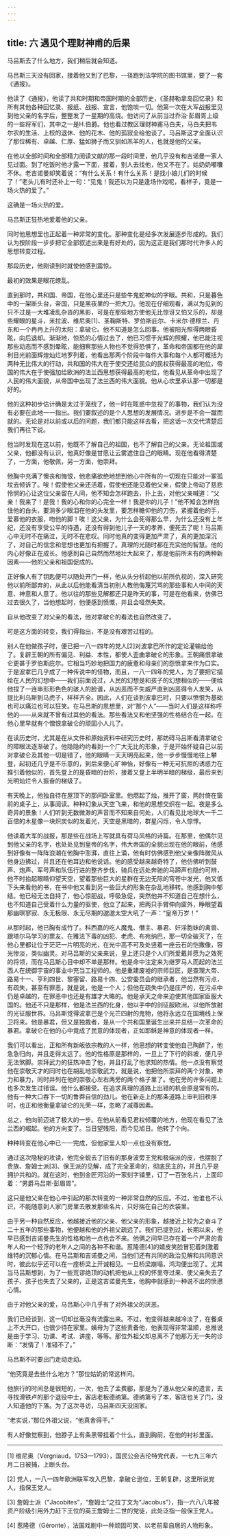 ```yaml
---
---
---
```

title: 六 遇见个理财神甫的后果
---




马吕斯去了什么地方，我们稍后就会知道。

马吕斯三天没有回家，接着他又到了巴黎，一径跑到法学院的图书馆里，要了一套《通报》。

他读了《通报》，他读了共和时期和帝国时期的全部历史，《圣赫勒拿岛回忆录》和所有其他各种回忆录、报纸、战报、宣言，他饱啖一切。他第一次在大军战报里见到他父亲的名字后，整整发了一星期的高烧。他访问了从前当过乔治·彭眉胥上级的一些将军们，其中之一是H.伯爵。他也看过教区理财神甫马白夫，马白夫把韦尔农的生活、上校的退休、他的花木、他的孤寂全给他谈了。马吕斯这才全面认识了那位稀有、卓越、仁厚、猛如狮子而又驯如羔羊的人，也就是他的父亲。

在他以全部时间和全部精力阅读文献的那一段时间里，他几乎没有和吉诺曼一家人见过面。到了吃饭时他才露一下面，接着，别人去找他，他又不在了。姑奶奶嘟囔不休。老吉诺曼却笑着说：“有什么关系！有什么关系！是找小娘儿们的时候了！”老头儿有时还补上一句：“见鬼！我还以为只是逢场作戏呢，看样子，竟是一场火热的爱了。”

这确是一场火热的爱。

马吕斯正狂热地爱着他的父亲。

同时他思想里也正起着一种非常的变化。那种变化是经多次发展逐步形成的。我们认为按阶段一步步把它全部叙述出来是有好处的，因为这正是我们那时代许多人的思想转变过程。

那段历史，他刚读到时就使他感到震惊。

最初的效果是眼花缭乱。

直到那时，共和国、帝国，在他心里还只是些牛鬼蛇神似的字眼。共和，只是暮色中的一架断头台，帝国，只是黑夜里的一把大刀。他现在仔细观看，满以为见到的只不过是一大堆凌乱杂沓的黑影，可是在那些地方使他无比惊讶又怕又乐的，却是些耀眼的星斗，米拉波、维尼奥[1]、圣鞠斯特、罗伯斯庇尔、卡米尔·德穆兰、丹东和一个冉冉上升的太阳：拿破仑。他不知道是怎么回事。他被阳光照得两眼昏眩，向后退却。渐渐地，惊恐的心情过去了，他已习惯于光辉的照耀，他已能注视那些动态而不感到晕眩，能细察那些人物也不觉得恐惧了，革命和帝国都在他的犀利目光前面辉煌灿烂地罗列着，他看出那两个阶段中每件大事和每个人都可概括为两种无比伟大的行动，共和国的伟大在于使交还给民众的民权获得最高的地位，帝国的伟大在于使强加给欧洲的法兰西思想获得最高的地位，他看见从革命中出现了人民的伟大面貌，从帝国中出现了法兰西的伟大面貌。他从心坎里承认那一切都是好的。

他的这种初步估计确是太过于笼统了，他一时在眩惑中忽视了的事物，我们认为没有必要在此地一一指出。我们要叙述的是个人思想的发展情况。进步是不会一蹴而就的。无论是对以前或以后的问题，我们都只能这样去看，把这话一次交代清楚后我们再往下说。

他当时发现在这以前，他既不了解自己的祖国，也不了解自己的父亲。无论祖国或父亲，他都没有认识，他真好像是甘愿让云雾遮住自己的眼睛。现在他看得清楚了，一方面，他敬佩，另一方面，他崇拜。

他胸中充满了懊丧和悔恨，他悲痛欲绝地想到他心中所有的一切现在只能对一冢孤坟去倾诉了。唉！假使他父亲还活着，假使他还能见着他父亲，假使上帝动了慈悲怜悯的心让这位父亲留在人间，他不知会怎样跑去，扑上去，对他父亲喊道：“父亲！我来了！是我！我的心和你的心完全一样！我是你的儿子！”他不知会怎样抱住他的白头，要淌多少眼泪在他的头发里，要怎样瞻仰他的刀伤，紧握着他的手，爱慕他的衣服，吻他的脚！唉！这父亲，为什么会死得那么早，为什么还没有上年纪，还没有享受公平的待遇，还没有得到他儿子一天的孝养，便死去了呢！马吕斯心中无时不在痛泣，无时不在悲叹。同时他真的变得更加严肃了，真的更加深沉了，对自己的信念和思想也更加有把握了。真理的光随时都在充实他的智慧。他的内心好像正在成长。他感到自己自然而然地壮大起来了，那是他前所未有的两种新因素——他的父亲和祖国促成的。

正好像人有了钥匙便可以随处开门一样，他从头分析起他以前所仇视的，深入研究他以前所鄙弃的，从此以后他能看清当初别人教他侮蔑咒骂的那些事和人中间的天意、神意和人意了。他以往的那些见解都还只是昨天的事，可是在他看来，仿佛已过去很久了，当他想起时，他便感到愤慨，并且会哑然失笑。

自从他改变了对父亲的看法，他对拿破仑的看法也自然改变了。

可是这方面的转变，我们得指出，不是没有艰苦过程的。

别人在他做孩子时，便已把一八一四年的党人[2]对波拿巴所作的定论灌输给他了。复辟王朝的所有偏见、利益、本性，都使人歪曲拿破仑的形象。王朝痛恨拿破仑更甚于罗伯斯庇尔。它相当巧妙地把国力的疲惫和母亲们的怨愤拿来作为口实。于是波拿巴几乎成了一种传说中的怪物，而且，一八一四年的党人，为了要把它描绘在人民的幻想中——我们前面说过，人民的幻想是和孩子的幻想相似的——便给他捏了一连串形形色色的骇人的脸谱，从凶恶而不失威严直到凶恶得令人发笑，从提比利乌斯到马虎子，样样齐全。因此，人们在谈到波拿巴时，只要以愤恨为基础也可以痛泣也可以狂笑。在马吕斯的思想里，对“那个人”——当时人们是这样称呼他的——从来就不曾有过其他的看法。那些看法又和他坚强的性格结合在一起。在他心里早就有个憎恨拿破仑的顽固小人儿了。

在读历史时，尤其是在从文件和原始资料中研究历史时，那妨碍马吕斯看清拿破仑的障眼法逐渐破了。他隐隐约约看到一个广大无比的形象，于是开始怀疑自己以前对拿破仑及其他一切是错了，他的眼睛一天天明亮起来，他一步步慢慢地往上攀登，起初还几乎是不乐意的，到后来便心旷神怡，好像有一种无可抗拒的诱惑力在推引着他似的，首先登上的是昏暗的台阶，接着又登上半明半暗的梯级，最后来到光明灿烂令人振奋的梯级了。

有天晚上，他独自待在屋顶下的那间卧室里。他燃起了烛，推开了窗，两肘倚在窗前的桌子上，从事阅读。种种幻象从天空飞来，和他的思想交织在一起。夜是多么奇异的景象！人们听到无数微渺的声音而不知来自何处，人们看见比地球大一千二百倍的木星像一块炽炭似的发着光，天空是黑暗的，群星闪烁，令人惊悸。

他读着大军的战报，那是些在战场上写就具有荷马风格的诗篇。在那里，他偶尔见到他父亲的名字，也处处见到皇帝的名字，伟大帝国的全貌出现在他的眼前，他感到好像有一阵阵浪潮在他胸中澎湃，直往上涌，他有时仿佛感到他父亲像阵微风从他身边拂过，并且还在他耳边和他说话。他的感受越来越奇特了，他仿佛听到鼓声、炮声、军号声和队伍行进的整齐步伐，骑兵在远处奔驰的马蹄声也隐约可辨，他不时抬起眼睛仰望天空，望着那些巨大的星群在无边无际的穹苍中发光，他又低下头来看他的书，在书中他又看到另一些巨大的形象在杂乱地移转。他感到胸中郁结。他已经无法自持了，他心惊胆战，呼吸急促，突然他并不知道自己在想什么，也不知道自己受着什么力量的驱使，他立了起来，把两只手臂伸向窗外，睁眼望着那幽暝寥寂、永无极限、永无尽期的邈邈太空大吼了一声：“皇帝万岁！”

从那时起，他已胸有成竹了。科西嘉的吃人魔鬼、僭主、暴君、奸淫胞妹的禽兽、跟塔尔马学习的票友、在雅法下毒的凶犯、老虎、布宛纳巴，那一切全破灭了，在他心里都让位于茫茫一片明亮的光，在光中高不可及处竖着一座云石的恺撒像，容光惨淡，类似幽灵。对马吕斯的父亲来说，皇上还只是个人们所爱戴并愿为之效死的将领，而在马吕斯心目中却不单是那样。他是命中注定来为继罗马人而起的法兰西人在统御宇宙的事业中充当工程师的。他是重建废墟的宗师巨匠，是查理大帝、路易十一、亨利四世、黎塞留、路易十四、公安委员会的继承者，他当然有污点，有疏失，甚至有罪恶，就是说，他是一个人；但他在疏失中仍是庄严的，在污点中仍是卓越的，在罪恶中也还是有雄才大略的。他是承天之命来迫使其他国家臣服大国的。他还不只是那样，他是法兰西的化身，他以手中的剑征服欧洲，以他所放射的光征服世界。马吕斯觉得波拿巴是个光芒四射的鬼物，他将永远立在国境线上保卫将来。他是暴君，但又是独裁者，是从一个共和国里诞生出来并总结一次革命的暴君。拿破仑在他的心中竟成了民意的体现者，正如耶稣是神意的体现者一样。

我们可以看出，正和所有新皈依宗教的人一样，他思想的转变使他自己陶醉了，他急急归向，并且走得太远了。他的性格原是那样的，一旦上了下行的斜坡，便几乎无法煞脚。崇拜武力的狂热冲击了他，并且打乱了他求知的热情。他一点没有察觉他在崇敬天才的同时也在胡乱地崇敬武力，就是说，他把他所崇拜的两个对象，神力和暴力，同时并列在他的崇敬心左右两旁的两个格子里了。他在旁的许多问题上也多次发生过错误。他什么都接受。在追求真理的道路上出错的机会原是常有的。他有一种大口吞下一切的鲁莽自信的劲儿。他在新走上的那条道路上审判旧秩序时，也正和他衡量拿破仑的光荣一样，忽略了减尊因素。

总之，他向前迈进了极大的一步。在他从前看见君权倾覆的地方，他现在看见了法兰西的崛起。他的方向变了。当日望残阳，而今见旭日。他转了个向。

种种转变在他心中已一一完成，但他家里人却一点也没有察觉。

通过这次隐秘的攻读，他完全蜕去了旧有的那身波旁王党和极端派的皮，也摆脱了贵族、詹姆士派[3]、保王派的见解，成了完全革命的，彻底民主的，并且几乎是拥护共和的。就在这时，他到金匠河沿的一家刻字铺里，订了一百张名片，上面印着：“男爵马吕斯·彭眉胥”。

这只是他父亲在他心中引起的那次转变的一种非常自然的反应。不过，他谁也不认识，不能随意到人家门房里去散发那些名片，只好揣在自己的衣袋里。

由于另一种自然反应，他越接近他的父亲、他父亲的形象，越接近上校为之奋斗了二十五年的那些事物，他便越和他的外祖父疏远了。我们已提到过，长期以来，他早已感到吉诺曼先生的性格和他一点也合不来。他俩之间早已存在着一个严肃的青年人和一个轻浮的老年人之间的各种不和谐。惹隆德[4]的嬉皮笑脸冒犯着刺激着维特的沉郁心情。在马吕斯和吉诺曼之间，当他们还有共同的政治见解和共同意识时，彼此似乎还可以在一座桥梁上开诚相见。一旦桥梁崩塌，鸿沟便出现了。尤其当马吕斯想到，为了一些荒谬绝顶的动机把他从上校的怀里夺过来、使父亲失去了孩子、孩子也失去了父亲的，正是这吉诺曼先生，他胸中就感到一种说不出的愤懑心情。

由于对他父亲的爱，马吕斯心中几乎有了对外祖父的厌恶。

我们已经谈到，这一切却丝毫没有流露出来。不过，他变得越来越冷淡了，在餐桌上不大开口，也很少待在家里。姨母为了这些责备他，他表现得非常温顺，总推说是由于学习、功课、考试、讲座，等等。那位外祖父却总离不了他那万无一失的诊断：“发情了！准错不了。”

马吕斯不时要出门走动走动。

“他究竟是去些什么地方？”那位姑奶奶常这样问。

他旅行的时间总是很短的，一次，他去了孟费郿，那是为了遵从他父亲的遗言，去寻找滑铁卢的那个退役中士，客店老板德纳第。德纳第亏了本，客店也关了门，没人知道他的下落。为了这次寻访，马吕斯四天没回家。

“老实说，”那位外祖父说，“他真舍得干。”

有人好像觉察到，他脖子上有条黑带挂着个什么，直到胸前，在他的衬衫里面。



* * *



[1] 维尼奥（Vergniaud，1753—1793），国民公会吉伦特党代表，一七九三年六月二日被捕，上断头台。

[2] 党人，一八一四年欧洲联军攻入巴黎，拿破仑逊位，王朝复辟，这里所说党人，指保王党人。

[3] 詹姆士派（“Jacobites”，“詹姆士”之拉丁文为“Jacobus”），指一六八八年被资产阶级引用外力赶下王位的英王詹姆士二世的党徒，此处泛指一般保王党人。

[4] 惹隆德（Géronte），法国戏剧中一种顽固可笑、以老前辈自居的人物形象。